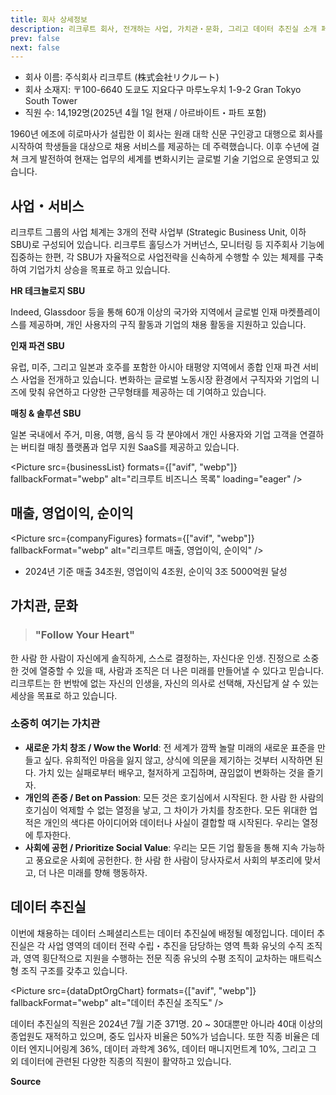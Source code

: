 ```yaml
---
title: 회사 상세정보
description: 리크루트 회사, 전개하는 사업, 가치관・문화, 그리고 데이터 추진실 소개 페이지입니다.
prev: false
next: false
---
```



- 회사 이름: 주식회사 리크루트 (株式会社リクルート)
- 회사 소재지: 〒100-6640
  도쿄도 지요다구 마루노우치 1-9-2 Gran Tokyo South Tower
- 직원 수: 14,192명(2025년 4월 1일 현재 / 아르바이트・파트 포함)

1960년 에조에 히로마사가 설립한 이 회사는 원래 대학 신문 구인광고 대행으로 회사를 시작하여 학생들을 대상으로 채용 서비스를 제공하는 데 주력했습니다.
이후 수년에 걸쳐 크게 발전하여 현재는 업무의 세계를 변화시키는 글로벌 기술 기업으로 운영되고 있습니다.

## 사업・서비스

리크루트 그룹의 사업 체계는 3개의 전략 사업부 (Strategic Business Unit, 이하 SBU)로 구성되어 있습니다.
리크루트 홀딩스가 거버넌스, 모니터링 등 지주회사 기능에 집중하는 한편, 각 SBU가 자율적으로 사업전략을 신속하게 수행할 수 있는 체제를 구축하여 기업가치 상승을 목표로 하고 있습니다.

**HR 테크놀로지 SBU**

Indeed, Glassdoor 등을 통해 60개 이상의 국가와 지역에서 글로벌 인재 마켓플레이스를 제공하며, 개인 사용자의 구직 활동과 기업의 채용 활동을 지원하고 있습니다.

**인재 파견 SBU**

유럽, 미주, 그리고 일본과 호주를 포함한 아시아 태평양 지역에서 종합 인재 파견 서비스 사업을 전개하고 있습니다. 변화하는 글로벌 노동시장 환경에서 구직자와 기업의 니즈에 맞춰 유연하고 다양한 근무형태를 제공하는 데 기여하고 있습니다.

**매칭 & 솔루션 SBU**

일본 국내에서 주거, 미용, 여행, 음식 등 각 분야에서 개인 사용자와 기업 고객을 연결하는 버티컬 매칭 플랫폼과 업무 지원 SaaS를 제공하고 있습니다.

<Picture
  src={businessList}
  formats={["avif", "webp"]}
  fallbackFormat="webp"
  alt="리크루트 비즈니스 목록"
  loading="eager"
/>

## 매출, 영업이익, 순이익

<Picture
  src={companyFigures}
  formats={["avif", "webp"]}
  fallbackFormat="webp"
  alt="리크루트 매출, 영업이익, 순이익"
/>

- 2024년 기준 매출 34조원, 영업이익 4조원, 순이익 3조 5000억원 달성

## 가치관, 문화

> ### "Follow Your Heart"

한 사람 한 사람이 자신에게 솔직하게, 스스로 결정하는, 자신다운 인생. 진정으로 소중한 것에 열중할 수 있을 때, 사람과 조직은 더 나은 미래를 만들어낼 수 있다고 믿습니다.
리크루트는 한 번밖에 없는 자신의 인생을, 자신의 의사로 선택해, 자신답게 살 수 있는 세상을 목표로 하고 있습니다.

### 소중히 여기는 가치관

- **새로운 가치 창조 / Wow the World**: 전 세계가 깜짝 놀랄 미래의 새로운 표준을 만들고 싶다. 유희적인 마음을 잃지 않고, 상식에 의문을 제기하는 것부터 시작하면 된다.
  가치 있는 실패로부터 배우고, 철저하게 고집하며, 끊임없이 변화하는 것을 즐기자.
- **개인의 존중 / Bet on Passion**: 모든 것은 호기심에서 시작된다. 한 사람 한 사람의 호기심이 억제할 수 없는 열정을 낳고, 그 차이가 가치를 창조한다.
  모든 위대한 업적은 개인의 색다른 아이디어와 데이터나 사실이 결합할 때 시작된다. 우리는 열정에 투자한다.
- **사회에 공헌 / Prioritize Social Value**: 우리는 모든 기업 활동을 통해 지속 가능하고 풍요로운 사회에 공헌한다. 한 사람 한 사람이 당사자로서 사회의 부조리에 맞서고, 더 나은 미래를 향해 행동하자.

<p align="center">
  <YouTube
    id="_jALOWIfYpI"
    title="[리크루트 신졸채용] 컨셉 무비 『PLAY RECRUIT, PLAY OPPORTUNITIES.』"
    posterQuality="max"
  />
</p>

## 데이터 추진실

이번에 채용하는 데이터 스페셜리스트는 데이터 추진실에 배정될 예정입니다. 데이터 추진실은 각 사업 영역의 데이터 전략 수립・추진을 담당하는 영역 특화 유닛의 수직 조직과,
영역 횡단적으로 지원을 수행하는 전문 직종 유닛의 수평 조직이 교차하는 매트릭스형 조직 구조를 갖추고 있습니다.

<Picture
  src={dataDptOrgChart}
  formats={["avif", "webp"]}
  fallbackFormat="webp"
  alt="데이터 추진실 조직도"
/>

데이터 추진실의 직원은 2024년 7월 기준 371명. 20 ~ 30대뿐만 아니라 40대 이상의 종업원도 재적하고 있으며, 중도 입사자 비율은 50%가 넘습니다.
또한 직종 비율은 데이터 엔지니어링계 36%, 데이터 과학계 36%, 데이터 매니지먼트계 10%, 그리고 그 외 데이터에 관련된 다양한 직종의 직원이 활약하고 있습니다.

**Source**

<LinkPreview id="https://www.recruit.co.jp/" hideMedia />

<LinkPreview
  id="https://www.recruit.co.jp/employment/mid-career/data_lp/"
  hideMedia
/>
